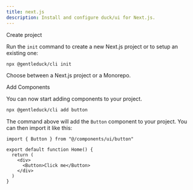 ```yaml
---
title: next.js
description: Install and configure duck/ui for Next.js.
---
```


<Steps>

<Step>Create project</Step>

Run the `init` command to create a new Next.js project or to setup an existing one:

```bash
npx @gentleduck/cli init
```

Choose between a Next.js project or a Monorepo.

<Step>Add Components</Step>

You can now start adding components to your project.

```bash
npx @gentleduck/cli add button
```

The command above will add the `Button` component to your project. You can then import it like this:

```tsx {1,6} showLineNumbers title="app/page.tsx"
import { Button } from "@/components/ui/button"

export default function Home() {
  return (
    <div>
      <Button>Click me</Button>
    </div>
  )
}
```

</Steps>
